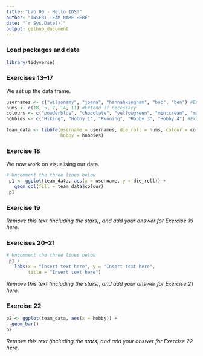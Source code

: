 ```yaml
---
title: "Lab 00 - Hello IDS!"
author: "INSERT TEAM NAME HERE"
date: "`r Sys.Date()`"
output: github_document
---
```


### Load packages and data

```r
library(tidyverse) 
```

### Exercises 13--17

We set up the data frame.

```r
usernames <- c("wilsonamy", "joana", "hannahkingham", "bob", "ben") #Extend if necessary
nums <- c(18, 5, 7, 14, 11) #Extend if necessary
colours <- c("powderblue", "chocolate", "yellowgreen", "mintcream", "magenta") #Extend if necessary
hobbies <- c("Hiking", "Hobby 1", "Running", "Hobby 3", "Hobby 4") #Extend if necessary

team_data <- tibble(username = usernames, die_roll = nums, colour = colours,
                    hobby = hobbies)
```

### Exercise 18
We now work on visualising our data.

```r
# Uncomment the three lines below
 p1 <- ggplot(team_data, aes(x = username, y = die_roll)) +
   geom_col(fill = team_data$colour)
 p1
```

### Exercise 19

*Remove this text (including the stars), and add your answer for Exercise 19 here.*

### Exercises 20--21

```r
# Uncomment the three lines below
 p1 +
   labs(x = "Insert text here", y = "Insert text here",
        title = "Insert text here")
```

*Remove this text (including the stars), and add your answer for Exercise 21 here.*

### Exercise 22

```r
p2 <- ggplot(team_data, aes(x = hobby)) +
  geom_bar()
p2
```

*Remove this text (including the stars) and add your answer for Exercise 22 here.*
